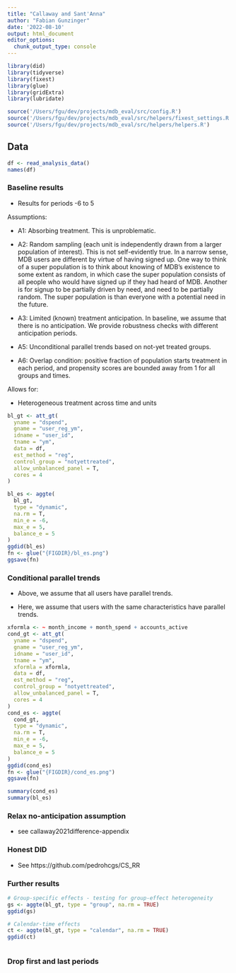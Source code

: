 ```yaml
---
title: "Callaway and Sant'Anna"
author: "Fabian Gunzinger"
date: '2022-08-10'
output: html_document
editor_options: 
  chunk_output_type: console
---
```


```r
library(did)
library(tidyverse)
library(fixest)
library(glue)
library(gridExtra)
library(lubridate)

source('/Users/fgu/dev/projects/mdb_eval/src/config.R')
source('/Users/fgu/dev/projects/mdb_eval/src/helpers/fixest_settings.R')
source('/Users/fgu/dev/projects/mdb_eval/src/helpers/helpers.R')
```


## Data

```r
df <- read_analysis_data()
names(df)
```


<!-- Building balanced panel. -->

<!-- ```{r} -->
<!-- controls <- c("is_female") -->
<!-- d <- df %>%  -->
<!--   filter(between(ymn, 201801, 201912)) %>% -->
<!--   group_by(user_id) %>% -->
<!--   select(dspend, user_reg_ym, user_id, ym, month_income, month_spend, accounts_active, tt) -->

<!-- ``` -->


### Baseline results

- Results for periods -6 to 5


Assumptions:

- A1: Absorbing treatment. This is unproblematic.

- A2: Random sampling (each unit is independently drawn from a larger population of interest). This is not self-evidently true. In a narrow sense, MDB users are different by virtue of having signed up. One way to think of a super population is to think about knowing of MDB's existence to some extent as random, in which case the super population consists of all people who would have signed up if they had heard of MDB. Another is for signup to be partially driven by need, and need to be partially random. The super population is than everyone with a potential need in the future.

- A3: Limited (known) treatment anticipation. In baseline, we assume that there is no anticipation. We provide robustness checks with different anticipation periods.

- A5: Unconditional parallel trends based on not-yet treated groups.

- A6: Overlap condition: positive fraction of population starts treatment in each period, and propensity scores are bounded away from 1 for all groups and times.


Allows for:

- Heterogeneous treatment across time and units

```r
bl_gt <- att_gt(
  yname = "dspend",
  gname = "user_reg_ym",
  idname = "user_id",
  tname = "ym",
  data = df,
  est_method = "reg",
  control_group = "notyettreated",
  allow_unbalanced_panel = T,
  cores = 4
)

bl_es <- aggte(
  bl_gt,
  type = "dynamic",
  na.rm = T,
  min_e = -6,
  max_e = 5,
  balance_e = 5
)
ggdid(bl_es)
fn <- glue("{FIGDIR}/bl_es.png")
ggsave(fn)
```


### Conditional parallel trends

- Above, we assume that all users have parallel trends.

- Here, we assume that users with the same characteristics have parallel trends.


```r
xformla <- ~ month_income + month_spend + accounts_active
cond_gt <- att_gt(
  yname = "dspend",
  gname = "user_reg_ym",
  idname = "user_id",
  tname = "ym",
  xformla = xformla,
  data = df,
  est_method = "reg",
  control_group = "notyettreated",
  allow_unbalanced_panel = T,
  cores = 4
)
cond_es <- aggte(
  cond_gt,
  type = "dynamic",
  na.rm = T,
  min_e = -6,
  max_e = 5,
  balance_e = 5
)
ggdid(cond_es)
fn <- glue("{FIGDIR}/cond_es.png")
ggsave(fn)

summary(cond_es)
summary(bl_es)

```



### Relax no-anticipation assumption

- see callaway2021difference-appendix


### Honest DID

- See https://github.com/pedrohcgs/CS_RR


### Further results

```r

# Group-specific effects - testing for group-effect heterogeneity
gs <- aggte(bl_gt, type = "group", na.rm = TRUE)
ggdid(gs)

# Calendar-time effects
ct <- aggte(bl_gt, type = "calendar", na.rm = TRUE)
ggdid(ct)



```



### Drop first and last periods
